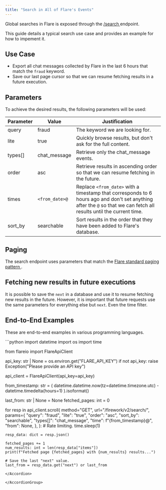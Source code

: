 ```yaml
---
title: "Search in All of Flare's Events"
---
```


Global searches in Flare is exposed through the
[/search <Icon icon="code" size={16} />](/api-reference/v2/endpoints/search/get-search)
endpoint.

This guide details a typical search use case and provides an example for how to impement it.


## Use Case

- Export all chat messages collected by Flare in the last 6 hours that match the `fraud` keyword.
- Save our last page cursor so that we can resume fetching results in a future execution.

## Parameters

To achieve the desired results, the following parameters will be used:

| Parameter | Value | Justification |
| --------- | ----- | ------------- |
| query | fraud | The keyword we are looking for. |
| lite | true | Quickly browse results, but don't ask for the full content. |
| types[] | chat_message | Retrieve only the chat_message events. |
| order | asc | Retrieve results in ascending order so that we can resume fetching in the future. |
| times | `<from_date>@` | Replace `<from_date>` with a timestamp that corresponds to 6 hours ago and don't set anything after the `@` so that we can fetch all results until the current time. |
| sort_by | searchable | Sort results in the order that they have been added to Flare's database. |


## Paging

The search endpoint uses parameters that match the
[Flare standard paging pattern <Icon icon="book" size={16} />](/concepts/paging).


## Fetching new results in future executions

It is possible to save the `next` in a database and use it to resume fetching new results in the future.
However, it is important that future requests use the same parameters for everything else but `next`. Even the time filter.

## End-to-End Examples

These are end-to-end examples in various programming languages.

<AccordionGroup>

<Accordion title="Python SDK Example">
```python
import datetime
import os
import time

from flareio import FlareApiClient


api_key: str | None = os.environ.get("FLARE_API_KEY")
if not api_key:
    raise Exception("Please provide an API key")

api_client = FlareApiClient(api_key=api_key)

from_timestamp: str = (
    datetime.datetime.now(tz=datetime.timezone.utc) - datetime.timedelta(hours=1)
).isoformat()

last_from: str | None = None
fetched_pages: int = 0

for resp in api_client.scroll(
    method="GET",
    url="/firework/v2/search/",
    params={
        "query": "fraud",
        "lite": "true",
        "order": "asc",
        "sort_by": "searchable",
        "types[]": "chat_message",
        "time": f"{from_timestamp}@",
        "from": None,
    },
):
    # Rate limiting.
    time.sleep(1)

    resp_data: dict = resp.json()

    fetched_pages += 1
    num_results: int = len(resp_data["items"])
    print(f"Fetched page {fetched_pages} with {num_results} results...")

    # Save the last "next" value.
    last_from = resp_data.get("next") or last_from
```
</Accordion>

</AccordionGroup>
